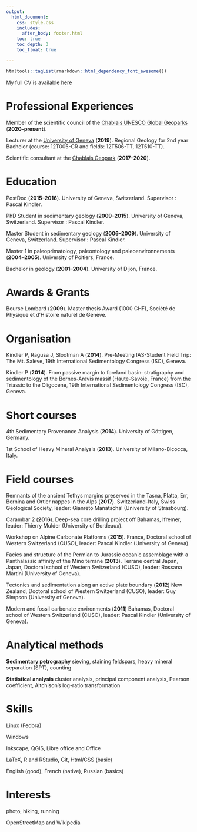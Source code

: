 ```yaml
---
output:
  html_document:
    css: style.css
    includes:
      after_body: footer.html
    toc: true
    toc_depth: 3
    toc_float: true

---
```

  
  <link rel="stylesheet" href="styles.css" type="text/css">

```r
htmltools::tagList(rmarkdown::html_dependency_font_awesome())
```

My full CV is available [here](files/jragusa_cv.pdf)

# Professional Experiences

Member of the scientific council of the [Chablais UNESCO Global Geoparks](https://www.geoparc-chablais.com/) (**2020--present**).

Lecturer at the [University of Geneva](https://www.unige.ch/sciences/terre/en/) (**2019**). Regional Geology for 2nd year Bachelor (course: 12T005-CR and fields: 12T506-TT, 12T510-TT).

Scientific consultant at the [Chablais Geopark](https://www.geoparc-chablais.com/) (**2017--2020**).
  
# Education

PostDoc (**2015--2016**). University of Geneva, Switzerland. Supervisor : Pascal
Kindler.

PhD Student in sedimentary geology (**2009--2015**). University of Geneva, Switzerland. Supervisor : Pascal Kindler.

Master Student in sedimentary geology (**2006--2009**). University of Geneva, Switzerland. Supervisor : Pascal Kindler.

Master 1 in paleoprimatology, paleontology and paleoenvironnements (**2004--2005**). University of Poitiers, France.

Bachelor in geology (**2001--2004**). University of Dijon, France.

<!-- ## Professional Memberships -->

<!-- Swiss Geological Society -->

<!-- Association des sédimentologues français -->

# Awards & Grants

Bourse Lombard (**2009**). Master thesis Award (1000 CHF), Société de Physique et d’Histoire naturel de Genève.

# Organisation

Kindler P, Ragusa J, Slootman A (**2014**). Pre-Meeting IAS-Student Field Trip: The Mt. Salève, 19th International Sedimentology Congress (ISC), Geneva.

Kindler P (**2014**). From passive margin to foreland basin: stratigraphy and sedimentology of the Bornes-Aravis massif (Haute-Savoie, France) from the Triassic to the Oligocene, 19th International Sedimentology Congress (ISC), Geneva.

# Short courses

4th Sedimentary Provenance Analysis (**2014**). University of Göttigen, Germany.

1st School of Heavy Mineral Analysis (**2013**). University of Milano-Bicocca, Italy.

# Field courses

Remnants of the ancient Tethys margins preserved in the Tasna, Platta, Err, Bernina and Ortler nappes in the Alps (**2017**). Switzerland-Italy, Swiss Geological Society, leader: Gianreto Manatschal (University of Strasbourg).

Carambar 2 (**2016**). Deep-sea core drilling project off Bahamas, Ifremer, leader: Thierry Mulder (University of Bordeaux).

Workshop on Alpine Carbonate Platforms (**2015**). France, Doctoral school of Western Switzerland (CUSO), leader: Pascal Kindler (University of Geneva).

Facies and structure of the Permian to Jurassic oceanic assemblage with a Panthalassic affinity of the Mino terrane (**2013**). Terrane central Japan, Japan, Doctoral school of Western Switzerland (CUSO), leader: Rossana Martini (University of Geneva).

Tectonics and sedimentation along an active plate boundary (**2012**) New Zealand, Doctoral school of Western Switzerland (CUSO), leader: Guy Simpson (University of Geneva).

Modern and fossil carbonate environments (**2011**) Bahamas, Doctoral school of Western Switzerland (CUSO), leader: Pascal Kindler (University of Geneva).

# Analytical methods

<i class="fa fa-flask" style="font-size: 1.5em;"></i> **Sedimentary petrography** sieving, staining feldspars, heavy mineral separation (SPT), counting

<i class="fa fa-calculator" style="font-size: 1.5em;"></i> **Statistical analysis** cluster analysis, principal component analysis, Pearson coefficient, Aitchison’s log-ratio transformation

# Skills

<i class="fa fa-linux" style="font-size: 1.5em;"></i> Linux (Fedora) 

<i class="fa fa-windows" style="font-size: 1.5em;"></i> Windows

<i class="fa fa-desktop" style="font-size: 1.5em;"></i> Inkscape, QGIS, Libre office and Office

<i class="fa fa-terminal" style="font-size: 1.5em;"></i> LaTeX, R and RStudio, Git, Html/CSS (basic)

<i class="fa fa-language" style="font-size: 1.5em;"></i> English (good), French (native), Russian (basics)

# Interests

<i class="fa fa-camera" style="font-size: 1.5em;"></i> photo, hiking, running

<i class="fa fa-globe" style="font-size: 1.5em;"></i> OpenStreetMap and Wikipedia